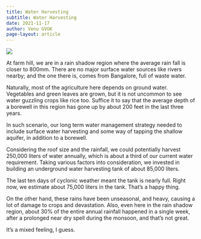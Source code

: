 ```yaml
---
title: Water Harvesting 
subtitle: Water Harvesting 
date: 2021-11-17
author: Venu GVGK
page-layout: article
---
```


  

![](JnL7hUL.jpg)

At farm hill, we are in a rain shadow region where the average rain fall is closer to 800mm. There are no major surface water sources like rivers nearby; and the one there is, comes from Bangalore, full of waste water. 

Naturally, most of the agriculture here depends on ground water. Vegetables and green leaves are grown, but it is not uncommon to see water guzzling crops like rice too. Suffice it to say that the average depth of a borewell in this region has gone up by about 200 feet in the last three years. 

In such scenario, our long term water management strategy needed to include surface water harvesting and some way of tapping the shallow aquifer, in addition to a borewell. 

Considering the roof size and the rainfall, we could potentially harvest 250,000 liters of water annually, which is about a third of our current water requirement. Taking various factors into consideration, we invested in building an underground water harvesting tank of about 85,000 liters. 

The last ten days of cyclonic weather meant the tank is nearly full. Right now, we estimate about 75,000 liters in the tank. That's a happy thing. 

On the other hand, these rains have been unseasonal, and heavy, causing a lot of damage to crops and devastation. Also, even here in the rain shadow region, about 30% of the entire annual rainfall happened in a single week, after a prolonged near dry spell during the monsoon, and that's not great. 

It's a mixed feeling, I guess. 


